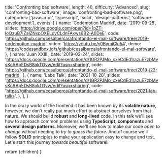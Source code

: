 
  title: 'Con*front*ing bad software',
  length: 40,
  difficulty: 'Advanced',
  slug: 'confronting-bad-software',
  image: 'confronting-bad-software.png',
  categories: ['javascript', 'typescript', 'solid', 'design-patterns', 'software-development'],
  events: [
    {
      name: 'Codemotion Madrid',
      date: '2019-09-25',
      slides: 'https://drive.google.com/open?id=1pZT-loQzuB7IZaIZNxpOXELovCLdnFAxws6B2-A0DeE',
      code: 'https://github.com/cesalberca/afrontando-el-mal-software/tree/2019-codemotion-madrid',
      video: 'https://youtu.be/y0BymiCki54',
      demo: 'https://codesandbox.io/s/github/cesalberca/afrontando-el-mal-software',
    },
    {
      name: 'Juan XXIII',
      date: '2019-02-24',
      slides: 'https://docs.google.com/presentation/d/1GR2PJMp_cxeCdEd1razuE7zbMvsKcAApEDsB8okTOvw/edit?usp=sharing',
      code: 'https://github.com/cesalberca/afrontando-el-mal-software/tree/2019-j23-madrid',
    },
    {
      name: 'Labs Talk',
      date: '2021-10-28',
      slides: 'https://docs.google.com/presentation/d/1GR2PJMp_cxeCdEd1razuE7zbMvsKcAApEDsB8okTOvw/edit?usp=sharing',
      code: 'https://github.com/cesalberca/afrontando-el-mal-software/tree/2021-lab-talks',
    },
  ],
}

In the crazy world of the frontend it has been known by its **volatile nature**, however, we don't really put much effort to abstract ourselves from that nature. We should build **robust** and **long-lived** code. In this talk we'll see how to approach common problems using **TypeScript**, **components** and **several design patterns**. Moreover, we'll see how to make our code _open to change_ without needing to _try to guess the future_. And of course we'll follow **SOLID** principles to make your application easy to change and test. Let's start this journey towards _beautiful_ software!

  return <Layout slug="confronting-bad-software">{children}</Layout>
}
